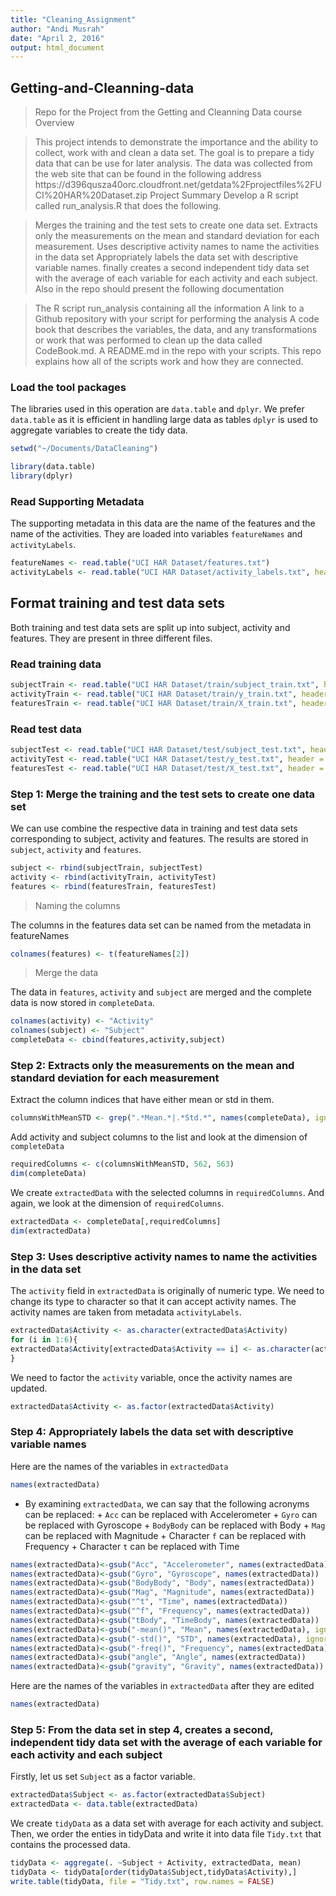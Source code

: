 ```yaml
---
title: "Cleaning_Assignment"
author: "Andi Musrah"
date: "April 2, 2016"
output: html_document
---
```


## Getting-and-Cleanning-data

> Repo for the Project from the Getting and Cleanning Data course Overview

> This project intends to demonstrate the importance and the ability to collect, work with and clean a data set. The goal is to prepare a tidy data that can be use for later analysis. The data was collected from the web site that can be found in the following address https://d396qusza40orc.cloudfront.net/getdata%2Fprojectfiles%2FUCI%20HAR%20Dataset.zip Project Summary Develop a R script called run_analysis.R that does the following.

> Merges the training and the test sets to create one data set.
Extracts only the measurements on the mean and standard deviation for each measurement.
Uses descriptive activity names to name the activities in the data set
Appropriately labels the data set with descriptive variable names.
finally creates a second independent tidy data set with the average of each variable for each activity and each subject.
Also in the repo should present the following documentation

> The R script run_analysis containing all the information
A link to a Github repository with your script for performing the analysis
A code book that describes the variables, the data, and any transformations or work that was performed to clean up the data called CodeBook.md.
A README.md in the repo with your scripts. This repo explains how all of the scripts work and how they are connected.

### Load the tool packages

The libraries used in this operation are `data.table` and `dplyr`. We prefer `data.table` as it is efficient in handling large data as tables `dplyr` is used to aggregate variables to create the tidy data.

```r
setwd("~/Documents/DataCleaning")
```

```r
library(data.table)
library(dplyr)
```

### Read Supporting Metadata
The supporting metadata in this data are the name of the features and the name of the activities. They are loaded into variables `featureNames` and `activityLabels`.

```r
featureNames <- read.table("UCI HAR Dataset/features.txt")
activityLabels <- read.table("UCI HAR Dataset/activity_labels.txt", header = FALSE)
```

## Format training and test data sets
Both training and test data sets are split up into subject, activity and features. They are present in three different files.

### Read training data
```r
subjectTrain <- read.table("UCI HAR Dataset/train/subject_train.txt", header = FALSE)
activityTrain <- read.table("UCI HAR Dataset/train/y_train.txt", header = FALSE)
featuresTrain <- read.table("UCI HAR Dataset/train/X_train.txt", header = FALSE)
```

### Read test data
```r
subjectTest <- read.table("UCI HAR Dataset/test/subject_test.txt", header = FALSE)
activityTest <- read.table("UCI HAR Dataset/test/y_test.txt", header = FALSE)
featuresTest <- read.table("UCI HAR Dataset/test/X_test.txt", header = FALSE)
```

### Step 1: Merge the training and the test sets to create one data set

We can use combine the respective data in training and test data sets corresponding to subject, activity and features. The results are stored in `subject`, `activity` and `features`.
```r
subject <- rbind(subjectTrain, subjectTest)
activity <- rbind(activityTrain, activityTest)
features <- rbind(featuresTrain, featuresTest)
```

> Naming the columns

The columns in the features data set can be named from the metadata in featureNames
```r
colnames(features) <- t(featureNames[2])
```


> Merge the data

The data in `features`, `activity` and `subject` are merged and the complete data is now stored in `completeData`.
```r
colnames(activity) <- "Activity"
colnames(subject) <- "Subject"
completeData <- cbind(features,activity,subject)
```


### Step 2: Extracts only the measurements on the mean and standard deviation for each measurement
Extract the column indices that have either mean or std in them.
```r
columnsWithMeanSTD <- grep(".*Mean.*|.*Std.*", names(completeData), ignore.case=TRUE)
```

Add activity and subject columns to the list and look at the dimension of `completeData`
```r
requiredColumns <- c(columnsWithMeanSTD, 562, 563)
dim(completeData)
```

We create `extractedData` with the selected columns in `requiredColumns`. And again, we look at the dimension of `requiredColumns`.
```r
extractedData <- completeData[,requiredColumns]
dim(extractedData)
```


### Step 3: Uses descriptive activity names to name the activities in the data set
The `activity` field in `extractedData` is originally of numeric type. We need to change its type to character so that it can accept activity names. The activity names are taken from metadata `activityLabels`.
```r
extractedData$Activity <- as.character(extractedData$Activity)
for (i in 1:6){
extractedData$Activity[extractedData$Activity == i] <- as.character(activityLabels[i,2])
}
```

We need to factor the `activity` variable, once the activity names are updated.
```r
extractedData$Activity <- as.factor(extractedData$Activity)
```


### Step 4: Appropriately labels the data set with descriptive variable names
Here are the names of the variables in `extractedData`
```r
names(extractedData)
```

* By examining `extractedData`, we can say that the following acronyms can be replaced:
        + `Acc` can be replaced with Accelerometer
        + `Gyro` can be replaced with Gyroscope
        + `BodyBody` can be replaced with Body
        + `Mag` can be replaced with Magnitude
        + Character `f` can be replaced with Frequency
        + Character `t` can be replaced with Time

```r
names(extractedData)<-gsub("Acc", "Accelerometer", names(extractedData))
names(extractedData)<-gsub("Gyro", "Gyroscope", names(extractedData))
names(extractedData)<-gsub("BodyBody", "Body", names(extractedData))
names(extractedData)<-gsub("Mag", "Magnitude", names(extractedData))
names(extractedData)<-gsub("^t", "Time", names(extractedData))
names(extractedData)<-gsub("^f", "Frequency", names(extractedData))
names(extractedData)<-gsub("tBody", "TimeBody", names(extractedData))
names(extractedData)<-gsub("-mean()", "Mean", names(extractedData), ignore.case = TRUE)
names(extractedData)<-gsub("-std()", "STD", names(extractedData), ignore.case = TRUE)
names(extractedData)<-gsub("-freq()", "Frequency", names(extractedData), ignore.case = TRUE)
names(extractedData)<-gsub("angle", "Angle", names(extractedData))
names(extractedData)<-gsub("gravity", "Gravity", names(extractedData))
```


Here are the names of the variables in `extractedData` after they are edited
```r
names(extractedData)
```


### Step 5:  From the data set in step 4, creates a second, independent tidy data set with the average of each variable for each activity and each subject

Firstly, let us set `Subject` as a factor variable.
```r
extractedData$Subject <- as.factor(extractedData$Subject)
extractedData <- data.table(extractedData)
```

We create `tidyData` as a data set with average for each activity and subject. Then, we order the enties in tidyData and write it into data file `Tidy.txt` that contains the processed data.

```r
tidyData <- aggregate(. ~Subject + Activity, extractedData, mean)
tidyData <- tidyData[order(tidyData$Subject,tidyData$Activity),]
write.table(tidyData, file = "Tidy.txt", row.names = FALSE)
```
